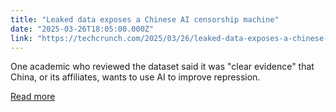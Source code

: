 ```yaml
---
title: "Leaked data exposes a Chinese AI censorship machine"
date: "2025-03-26T18:05:00.000Z"
link: "https://techcrunch.com/2025/03/26/leaked-data-exposes-a-chinese-ai-censorship-machine/"
---
```


One academic who reviewed the dataset said it was "clear evidence" that China, or its affiliates, wants to use AI to improve repression.

[Read more](https://techcrunch.com/2025/03/26/leaked-data-exposes-a-chinese-ai-censorship-machine/)
